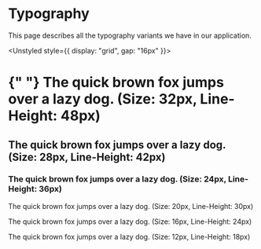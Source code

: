 
<Meta title="Core/Typography" />

# Typography

This page describes all the typography variants we have in our application.

<Unstyled style={{ display: "grid", gap: "16px" }}>
  <h1 className="title-1">
    {" "}
    The quick brown fox jumps over a lazy dog. (Size: 32px, Line-Height: 48px)
  </h1>
  <h2 className="title-2">
    The quick brown fox jumps over a lazy dog. (Size: 28px, Line-Height: 42px)
  </h2>
  <h3 className="title-3">
    The quick brown fox jumps over a lazy dog. (Size: 24px, Line-Height: 36px)
  </h3>
  <p class="text-large">
    The quick brown fox jumps over a lazy dog. (Size: 20px, Line-Height: 30px)
  </p>
  <p className="text">
    The quick brown fox jumps over a lazy dog. (Size: 16px, Line-Height: 24px)
  </p>
  <p class="text-small">
    The quick brown fox jumps over a lazy dog. (Size: 12px, Line-Height: 18px)
  </p>
</Unstyled>
